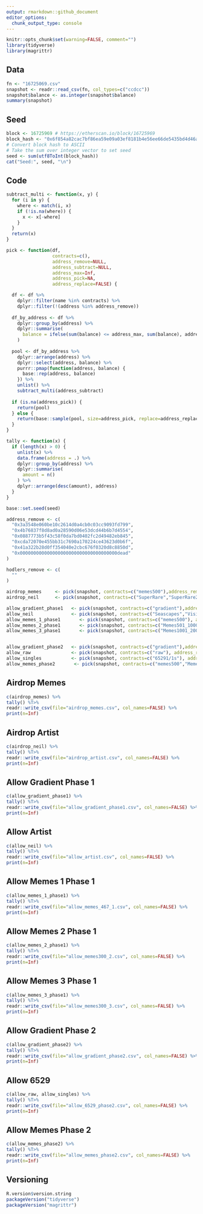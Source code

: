 ```yaml
---
output: rmarkdown::github_document
editor_options: 
  chunk_output_type: console
---
```


<!-- README.md is generated from README.Rmd. Please edit that file -->

```r
knitr::opts_chunk$set(warning=FALSE, comment="")
library(tidyverse)
library(magrittr)
```

## Data
```r
fn <- "16725069.csv"
snapshot <- readr::read_csv(fn, col_types=c("ccdcc"))
snapshot$balance <- as.integer(snapshot$balance)
summary(snapshot)
```

## Seed
```r
block <- 16725969 # https://etherscan.io/block/16725969
block_hash <- "0x6f854a82cac7bf86ea59e09a03ef8181b4e56ee66de5435bd4d46ade29d9f64d"
# Convert block hash to ASCII
# Take the sum over integer vector to set seed
seed <- sum(utf8ToInt(block_hash))
cat("Seed:", seed, "\n")
```

## Code
```r
subtract_multi <- function(x, y) {
  for (i in y) {
    where <- match(i, x)
    if (!is.na(where)) {
      x <- x[-where]
    }
  }
  return(x)
}

pick <- function(df,
                 contracts=c(),
                 address_remove=NULL,
                 address_subtract=NULL,
                 address_max=Inf,
                 address_pick=NA,
                 address_replace=FALSE) {

  df <- df %>%
    dplyr::filter(name %in% contracts) %>%
    dplyr::filter(!(address %in% address_remove))
  
  df_by_address <- df %>%
    dplyr::group_by(address) %>%
    dplyr::summarise(
      balance = ifelse(sum(balance) <= address_max, sum(balance), address_max)
    )
  
  pool <- df_by_address %>%
    dplyr::arrange(address) %>%
    dplyr::select(address, balance) %>%
    purrr::pmap(function(address, balance) {
      base::rep(address, balance)
    }) %>%
    unlist() %>%
    subtract_multi(address_subtract)
  
  if (is.na(address_pick)) {
    return(pool)
  } else {
    return(base::sample(pool, size=address_pick, replace=address_replace))
  }
}

tally <- function(x) {
  if (length(x) > 0) {
    unlist(x) %>%
    data.frame(address = .) %>%
    dplyr::group_by(address) %>%
    dplyr::summarise(
      amount = n()
    ) %>%
    dplyr::arrange(desc(amount), address)
  }
}
```

```r
base::set.seed(seed)

address_remove <- c(
  "0x3a3548e060be10c2614d0a4cb0c03cc9093fd799",
  "0x4b76837f8d8ad0a28590d06e53dcd44b6b7d4554",
  "0x0887773b5f43c58f0da7bd0402fc2d49482eb845",
  "0xcda72070e455bb31c7690a170224ce43623d0b6f",
  "0x41a322b28d0ff354040e2cbc676f0320d8c8850d",
  "0x000000000000000000000000000000000000dead"
)

hodlers_remove <- c(
  ""
)

airdrop_memes     <- pick(snapshot, contracts=c("memes500"),address_remove=address_remove, address_pick=33,address_max=1)
airdrop_neil      <- pick(snapshot, contracts=c("SuperRare","SuperRare2","Foundation"), address_remove=address_remove,address_max=1)

allow_gradient_phase1   <- pick(snapshot, contracts=c("gradient"),address_pick=20, address_max=1)
allow_neil              <- pick(snapshot, contracts=c("Seascapes","VisionsICM","TheUnknown","MysticalWoodland","LightArtAnnual","DANCING"), address_remove=address_remove, address_subtract=airdrop_neil,address_max=1)
allow_memes_1_phase1       <- pick(snapshot, contracts=c("memes500"), address_remove=address_remove, address_subtract=airdrop_memes,address_max=1)
allow_memes_2_phase1       <- pick(snapshot, contracts=c("Memes501_1000"), address_remove=address_remove, address_subtract = c(airdrop_memes, allow_memes_1_phase1),address_pick=300,address_max=1)
allow_memes_3_phase1       <- pick(snapshot, contracts=c("Memes1001_2000"), address_remove=address_remove, address_subtract = c(airdrop_memes, allow_memes_1_phase1, allow_memes_2_phase1),address_pick=300,address_max=1)


allow_gradient_phase2   <- pick(snapshot, contracts=c("gradient"),address_subtract=allow_gradient_phase1, address_max=1)
allow_raw               <- pick(snapshot, contracts=c("raw"), address_remove=address_remove,address_max=1)
allow_singles           <- pick(snapshot, contracts=c("65291/1s"), address_remove=address_remove,address_max=1)
allow_memes_phase2       <- pick(snapshot, contracts=c("memes500","Memes501_1000"), address_remove=address_remove, address_subtract = c(airdrop_memes, allow_memes_1_phase1, allow_memes_2_phase1, allow_memes_3_phase1),address_max=1)

```


## Airdrop Memes
```r
c(airdrop_memes) %>%
tally() %T>%
readr::write_csv(file="airdrop_memes.csv", col_names=FALSE) %>%
print(n=Inf)
```

## Airdrop Artist
```r
c(airdrop_neil) %>%
tally() %T>%
readr::write_csv(file="airdrop_artist.csv", col_names=FALSE) %>%
print(n=Inf)
```





## Allow Gradient Phase 1
```r
c(allow_gradient_phase1) %>%
tally() %T>%
readr::write_csv(file="allow_gradient_phase1.csv", col_names=FALSE) %>%
print(n=Inf)
```

## Allow Artist
```r
c(allow_neil) %>%
tally() %T>%
readr::write_csv(file="allow_artist.csv", col_names=FALSE) %>%
print(n=Inf)
```

## Allow Memes 1 Phase 1
```r
c(allow_memes_1_phase1) %>%
tally() %T>%
readr::write_csv(file="allow_memes_467_1.csv", col_names=FALSE) %>%
print(n=Inf)
```

## Allow Memes 2 Phase 1
```r
c(allow_memes_2_phase1) %>%
tally() %T>%
readr::write_csv(file="allow_memes300_2.csv", col_names=FALSE) %>%
print(n=Inf)
```

## Allow Memes 3 Phase 1
```r
c(allow_memes_3_phase1) %>%
tally() %T>%
readr::write_csv(file="allow_memes300_3.csv", col_names=FALSE) %>%
print(n=Inf)
```






## Allow Gradient Phase 2
```r
c(allow_gradient_phase2) %>%
tally() %T>%
readr::write_csv(file="allow_gradient_phase2.csv", col_names=FALSE) %>%
print(n=Inf)
```

## Allow 6529
```r
c(allow_raw, allow_singles) %>%
tally() %T>%
readr::write_csv(file="allow_6529_phase2.csv", col_names=FALSE) %>%
print(n=Inf)
```

## Allow Memes Phase 2
```r
c(allow_memes_phase2) %>%
tally() %T>%
readr::write_csv(file="allow_memes_phase2.csv", col_names=FALSE) %>%
print(n=Inf)
```



## Versioning
```r
R.version$version.string
packageVersion("tidyverse")
packageVersion("magrittr")
```
